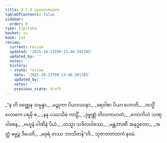 ```yaml
---
title: 3.2.9 သုဇာတဇာတက
tableOfContents: false
sidebar:
  order: 9
type: tipitaka
basket: su
book: ja1
review:
  current: review
  updated: '2025-10-23T09:13:40.591385'
  updated_by: ''
  notes: ''
  history:
  - state: review
    date: '2025-10-23T09:13:40.591385'
    updated_by: ''
    notes: ''
    previous_state: draft
---
```



<ReviewStatus review={frontmatter.review} showDetails={true} />

<HypothesisAnnotation frontmatter={frontmatter} />

<DynamicBreadcrumb />

<Division number="55" book="ja1" e="ch" v="22" p="78">

<Paragraph number="744" type="verses" book="ja1">
_“န ဟိ ဝဏ္ဏေန သမ္ပန္နာ,_  
_မဉ္ဇုကာ ပိယဒဿနာ;_  
_ခရဝါစာ ပိယာ ဟောတိ,_  
_အသ္မိံ လောကေ ပရမှိ စ._  

</Paragraph>

</Division>
<Division number="56" book="ja1" e="ch" v="22" p="78">

<Paragraph number="745" type="verses" book="ja1">
_နနု ပဿသိမံ ကာဠိံ,_  
_ဒုဗ္ဗဏ္ဏံ တိလကာဟတံ;_  
_ကောကိလံ သဏှဝါစေန,_  
_ဗဟူနံ ပါဏိနံ ပိယံ._  

</Paragraph>

</Division>
<Division number="57" book="ja1" e="ch" v="22" p="79">

<Paragraph number="746" type="verses" book="ja1">
_တသ္မာ သခိလဝါစဿ,_  
_မန္တဘာဏီ အနုဒ္ဓတော;_  
_အတ္ထံ ဓမ္မဉ္စ ဒီပေတိ,_  
_မဓုရံ တဿ ဘာသိတန်”တိ._  


</Paragraph>
</Division>

<Paragraph number="747" type="center" book="ja1">
သုဇာတဇာတကံ နဝမံ.
</Paragraph>